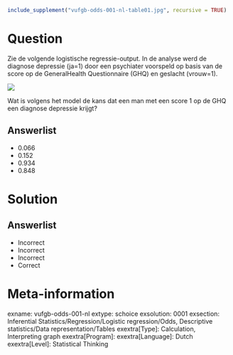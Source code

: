```r
include_supplement("vufgb-odds-001-nl-table01.jpg", recursive = TRUE)
```

Question
========
  
Zie de volgende logistische regressie-output. In de analyse werd de diagnose depressie (ja=1) door een psychiater voorspeld op basis van de score op de GeneralHealth Questionnaire (GHQ) en geslacht (vrouw=1).

![](vufgb-odds-001-nl-table01.jpg)
  
Wat is volgens het model de kans dat een man met een score 1 op de GHQ een diagnose depressie krijgt?

Answerlist
----------
* 0.066
* 0.152
* 0.934
* 0.848

Solution
========

Answerlist
----------
* Incorrect
* Incorrect
* Incorrect
* Correct

Meta-information
================
exname: vufgb-odds-001-nl
extype: schoice
exsolution: 0001
exsection: Inferential Statistics/Regression/Logistic regression/Odds, Descriptive statistics/Data representation/Tables
exextra[Type]: Calculation, Interpreting graph
exextra[Program]: 
exextra[Language]: Dutch
exextra[Level]: Statistical Thinking
